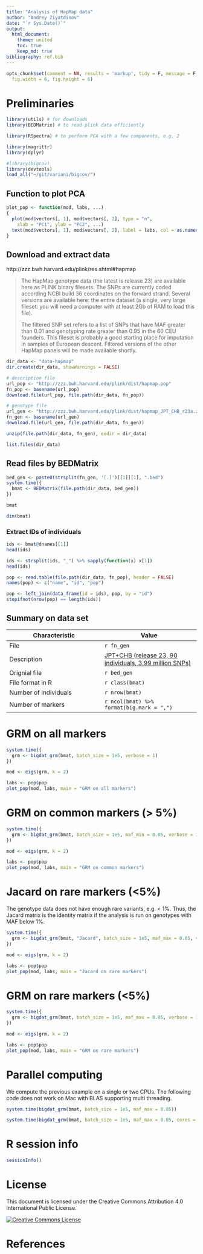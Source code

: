 ```yaml
---
title: "Analysis of HapMap data"
author: "Andrey Ziyatdinov"
date: "`r Sys.Date()`"
output:
  html_document:
    theme: united
    toc: true
    keep_md: true
bibliography: ref.bib    
---
```


```r
opts_chunk$set(comment = NA, results = 'markup', tidy = F, message = F, warning = F, echo = T,
  fig.width = 6, fig.height = 6)
```
  
# Preliminaries

```r
library(utils) # for downloads
library(BEDMatrix) # to read plink data efficiently

library(RSpectra) # to perform PCA with a few components, e.g. 2

library(magrittr) 
library(dplyr) 

#library(bigcov)
library(devtools)
load_all("~/git/variani/bigcov/")
```


## Function to plot PCA

```r
plot_pop <- function(mod, labs, ...)
{
  plot(mod$vectors[, 1], mod$vectors[, 2], type = "n", 
    xlab = "PC1", ylab = "PC2", ...)
  text(mod$vectors[, 1], mod$vectors[, 2], label = labs, col = as.numeric(labs))
}
```

## Download and extract data 

http://zzz.bwh.harvard.edu/plink/res.shtml#hapmap

>The HapMap genotype data (the latest is release 23) are available here as PLINK binary filesets. The SNPs are currently coded according NCBI build 36 coordinates on the forward strand. Several versions are available here: the entire dataset (a single, very large fileset: you will need a computer with at least 2Gb of RAM to load this file).
>
>The filtered SNP set refers to a list of SNPs that have MAF greater than 0.01 and genotyping rate greater than 0.95 in the 60 CEU founders. This fileset is probably a good starting place for imputation in samples of European descent. Filtered versions of the other HapMap panels will be made available shortly.

```r
dir_data <- "data-hapmap" 
dir.create(dir_data, showWarnings = FALSE)

# description file
url_pop <- "http://zzz.bwh.harvard.edu/plink/dist/hapmap.pop"
fn_pop <- basename(url_pop)
download.file(url_pop, file.path(dir_data, fn_pop))

# genotype file
url_gen <- "http://zzz.bwh.harvard.edu/plink/dist/hapmap_JPT_CHB_r23a.zip"
fn_gen <- basename(url_gen)
download.file(url_gen, file.path(dir_data, fn_gen))
```

```r
unzip(file.path(dir_data, fn_gen), exdir = dir_data)
```

```r
list.files(dir_data)
```


## Read files by BEDMatrix

```r
bed_gen <- paste0(strsplit(fn_gen, '[.]')[[1]][1], ".bed")
system.time({
  bmat <- BEDMatrix(file.path(dir_data, bed_gen))
})
```

```r
bmat

dim(bmat)
```

### Extract IDs of individuals

```r
ids <- bmat@dnames[[1]]
head(ids)

ids <- strsplit(ids, "_") %>% sapply(function(x) x[1])
head(ids)
```

```r
pop <- read.table(file.path(dir_data, fn_pop), header = FALSE)
names(pop) <- c("name", "id", "pop")

pop <- left_join(data_frame(id = ids), pop, by = "id")
stopifnot(nrow(pop) == length(ids))
```

## Summary on data set 

| Characteristic | Value |
|--|--|
| File | ``r fn_gen`` |
| Description | [JPT+CHB (release 23, 90 individuals, 3.99 million SNPs)](http://zzz.bwh.harvard.edu/plink/res.shtml#hapmap) |
| Orignial file | ``r bed_gen`` |
| File format in R | ``r class(bmat)`` |
| Number of individuals | `r nrow(bmat)` |
| Number of markers | `r ncol(bmat) %>% format(big.mark = ",")` |

# GRM on all markers

```r
system.time({
  grm <- bigdat_grm(bmat, batch_size = 1e5, verbose = 1)
})
```

```r
mod <- eigs(grm, k = 2)

labs <- pop$pop
plot_pop(mod, labs, main = "GRM on all markers")
```

# GRM on common markers (> 5%)

```r
system.time({
  grm <- bigdat_grm(bmat, batch_size = 1e5, maf_min = 0.05, verbose = 1)
})
```

```r
mod <- eigs(grm, k = 2)

labs <- pop$pop
plot_pop(mod, labs, main = "GRM on common markers")
```

# Jacard on rare markers (<5%)

The genotype data does not have enough rare variants, e.g. < 1%.
Thus, the Jacard matrix is the identity matrix
if the analysis is run on genotypes with MAF below 1%.

```r
system.time({
  grm <- bigdat_grm(bmat, "Jacard", batch_size = 1e5, maf_max = 0.05, verbose = 1) 
})
```


```r
mod <- eigs(grm, k = 2)

labs <- pop$pop
plot_pop(mod, labs, main = "Jacard on rare markers")
```


# GRM on rare markers (<5%)

```r
system.time({
  grm <- bigdat_grm(bmat, batch_size = 1e5, maf_max = 0.05, verbose = 1) 
})
```


```r
mod <- eigs(grm, k = 2)

labs <- pop$pop
plot_pop(mod, labs, main = "GRM on rare markers")
```

# Parallel computing 

We compute the previous example on a single or two CPUs.
The following code does not work on Mac with BLAS supporting multi threading.

```r
system.time(bigdat_grm(bmat, batch_size = 1e5, maf_max = 0.05))

system.time(bigdat_grm(bmat, batch_size = 1e5, maf_max = 0.05, cores = 2))
```
  
# R session info

```r
sessionInfo()
```

# License

This document is licensed under the Creative Commons Attribution 4.0 International Public License. 

[![Creative Commons License](http://i.creativecommons.org/l/by/4.0/88x31.png)](http://creativecommons.org/licenses/by/4.0/)

# References
